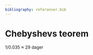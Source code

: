 ```yaml
---
bibliography: referanser.bib 
---
```


# Chebyshevs teorem {.unnumbered}

1/0.035 $\approx$ 29 dager